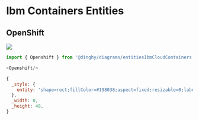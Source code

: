 
# Ibm Containers Entities


## OpenShift

<Tabs>
  <TabItem value="Preview">

![](./openshift.png#drawio)

  </TabItem>
  <TabItem value="Usage">
    
```js
import { Openshift } from '@dinghy/diagrams/entitiesIbmCloudContainers'

<Openshift/>
```

  </TabItem>
  <TabItem value="Definition">
    
```js
{
  _style: {
    entity: 'shape=rect;fillColor=#198038;aspect=fixed;resizable=0;labelPosition=center;verticalLabelPosition=bottom;align=center;verticalAlign=top;strokeColor=none;fontSize=14;',
  },
  _width: 0,
  _height: 48,
}
```

  </TabItem>
</Tabs>

